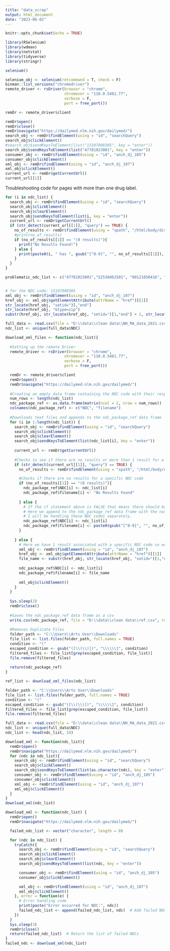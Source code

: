 ---
title: "data_scrap"
output: html_document
date: "2023-06-02"
---

```{r setup, include=FALSE}
knitr::opts_chunk$set(echo = TRUE)
```

```{r}
library(RSelenium)
library(wdman)
library(netstat)
library(tidyverse)
library(stringr)

selenium()

selenium_obj <- selenium(retcommand = T, check = F)
binman::list_versions("chromedriver")
remote_driver <- rsDriver(browser = "chrome",
                          chromever = "110.0.5481.77",
                          verbose = F,
                          port = free_port())

remDr <- remote_driver$client
```

```{r}
remDr$open()
remDr$close()
remDr$navigate("https://dailymed.nlm.nih.gov/dailymed/")
search_obj <- remDr$findElement(using = "id", "searchQuery")
search_obj$clickElement()
#search_obj$sendKeysToElement(list("13107008305", key = "enter"))
search_obj$sendKeysToElement(list("47781023001", key = "enter"))
consumer_obj <- remDr$findElement(using = "id", "anch_dj_105")
consumer_obj$clickElement()
xml_obj <- remDr$findElement(using = "id", "anch_dj_107")
xml_obj$clickElement()
current_url <- remDr$getCurrentUrl()
current_url[[1]]
```
Troubleshooting code for pages with more than one drug label.
```{r}
for (i in ndc_list) {
  search_obj <- remDr$findElement(using = "id", "searchQuery")
  search_obj$clickElement()
  search_obj$clearElement()
  search_obj$sendKeysToElement(list(i, key = "enter"))
  current_url <- remDr$getCurrentUrl()
  if (str_detect(current_url[[1]], "query") == TRUE) {
    no_of_results <- remDr$findElement(using = "xpath", "/html/body/div[2]/div[3]/div/div[1]/div[1]/div/h1/span[2]")$getElementText()
    #print(no_of_results)
    if (no_of_results[[1]] == "(0 results)"){
      print("No Results Found!")
    } else {
      print(paste0(i, " has ", gsub("[^0-9]", "", no_of_results[[1]]), " Results Found!"))
    }
  }
}
```

```{r}
problematic_ndc_list <- c("47781023001","52536062501", "00121050416", "67877046290", "47781022901", "47781022905")


# for the NDC code: 13107008305
xml_obj <- remDr$findElement(using = "id", "anch_dj_107")
href_obj <- xml_obj$getElementAttribute(attrName = "href")[[1]]
str_locate(href_obj, "setid=")[,"end"]
str_locate(href_obj, "&type=zip")
substr(href_obj, str_locate(href_obj, "setid=")[1,"end"] + 1, str_locate(href_obj, "&type=zip")[,"start"] - 1)
```

```{r}
full_data <- read.csv(file = "D:\\data\\clean data\\NH_MA_data_2021.csv", colClasses=c("NDC"="character"))
ndc_list <- unique(full_data$NDC)
```

```{r }
download_xml_files <- function(ndc_list){
  
  #Setting up the remote Driver
  remote_driver <- rsDriver(browser = "chrome",
                          chromever = "110.0.5481.77",
                          verbose = F,
                          port = free_port())

  remDr <- remote_driver$client
  remDr$open()
  remDr$navigate("https://dailymed.nlm.nih.gov/dailymed/")
  
  #Creating an empty data frame containing the NDC code with their respective text data associated
  num_rows <- length(ndc_list)
  ndc_package_ref <- as.data.frame(matrix(ncol = 2, nrow = num_rows))
  colnames(ndc_package_ref) <- c("NDC", "filename")
  
  #Downloads text files and appends to the ndc_package_ref data frame
  for (i in 1:length(ndc_list)) {
    search_obj <- remDr$findElement(using = "id", "searchQuery")
    search_obj$clickElement()
    search_obj$clearElement()
    search_obj$sendKeysToElement(list(ndc_list[i], key = "enter"))
    
    current_url <- remDr$getCurrentUrl()
    
    #Checks to see if there are no results or more than 1 result for a specific NDC code
    if (str_detect(current_url[[1]], "query") == TRUE) {
      no_of_results <- remDr$findElement(using = "xpath", "/html/body/div[2]/div[3]/div/div[1]/div[1]/div/h1/span[2]")$getElementText()

      #Checks if there are no results for a specific NDC code
      if (no_of_results[[1]] == "(0 results)"){
        ndc_package_ref$NDC[i] <- ndc_list[i]
        ndc_package_ref$filename[i] <- "No Results Found"
        
      } else {
        # If the if statement above is FALSE that means there should be more than 1 result.
        # Here we append to the ndc_package_ref data frame with the number of results.
        # I will be handling these NDC codes separately. 
        ndc_package_ref$NDC[i] <- ndc_list[i]
        ndc_package_ref$filename[i] <- paste0(gsub("[^0-9]", "", no_of_results[[1]]), " Results Found!")
      }
      
    } else {
      # Here we have 1 result associated with a specific NDC code so we can simply download the text file from the page. 
      xml_obj <- remDr$findElement(using = "id", "anch_dj_107")
      href_obj <- xml_obj$getElementAttribute(attrName = "href")[[1]]
      file_name <- substr(href_obj, str_locate(href_obj, "setid=")[1,"end"] + 1, str_locate(href_obj, "&type=zip")[,"start"] - 1)
    
      ndc_package_ref$NDC[i] <- ndc_list[i]
      ndc_package_ref$filename[i] <- file_name
      
      xml_obj$clickElement()
    }
  }
  
  Sys.sleep(2)
  remDr$close()
  
  #Saves the ndc_package_ref data frame as a csv
  write.csv(ndc_package_ref, file = "D:\\data\\clean data\\ref.csv", row.names = FALSE, quote = FALSE)
  
  #Removes Duplicate Files
  folder_path <- "C:\\Users\\Arts User\\Downloads"
  file_list <- list.files(folder_path, full.names = TRUE)
  condition <- "("
  escaped_condition <- gsub("([\\(\\)])", "\\\\\\1", condition)
  filtered_files <- file_list[grep(escaped_condition, file_list)]
  file.remove(filtered_files)
  
  return(ndc_package_ref)
}

ref_list <- download_xml_files(ndc_list)

```

```{r}
folder_path <- "C:\\Users\\Arts User\\Downloads"
file_list <- list.files(folder_path, full.names = TRUE)
condition <- "("
escaped_condition <- gsub("([\\(\\)])", "\\\\\\1", condition)
filtered_files <- file_list[grep(escaped_condition, file_list)]
file.remove(filtered_files)
```

```{r}
full_data <- read.csv(file = "D:\\data\\clean data\\NH_MA_data_2021.csv", colClasses=c("NDC"="character"))
ndc_list <- unique(full_data$NDC)
ndc_list <- head(ndc_list, 10)

download_xml <- function(ndc_list){
  remDr$open()
  remDr$navigate("https://dailymed.nlm.nih.gov/dailymed/")
  for (ndc in ndc_list){
    search_obj <- remDr$findElement(using = "id", "searchQuery")
    search_obj$clickElement()
    search_obj$sendKeysToElement(list(as.character(ndc), key = "enter"))
    consumer_obj <- remDr$findElement(using = "id", "anch_dj_105")
    consumer_obj$clickElement()
    xml_obj <- remDr$findElement(using = "id", "anch_dj_107")
    xml_obj$clickElement()
  }
}
download_xml(ndc_list)
```

```{r}
download_xml <- function(ndc_list) {
  remDr$open()
  remDr$navigate("https://dailymed.nlm.nih.gov/dailymed/")

  failed_ndc_list <- vector("character", length = 0)

  for (ndc in ndc_list) {
    tryCatch({
      search_obj <- remDr$findElement(using = "id", "searchQuery")
      search_obj$clickElement()
      search_obj$clearElement()
      search_obj$sendKeysToElement(list(ndc, key = "enter"))

      consumer_obj <- remDr$findElement(using = "id", "anch_dj_105")
      consumer_obj$clickElement()

      xml_obj <- remDr$findElement(using = "id", "anch_dj_107")
      xml_obj$clickElement()
    }, error = function(e) {
      # Error handling code
      print(paste("Error occurred for NDC:", ndc))
      failed_ndc_list <- append(failed_ndc_list, ndc)  # Add failed NDC to the list
    })
  }
  Sys.sleep(3)
  remDr$close()
  return(failed_ndc_list)  # Return the list of failed NDCs
}
failed_ndc <- download_xml(ndc_list)
```
